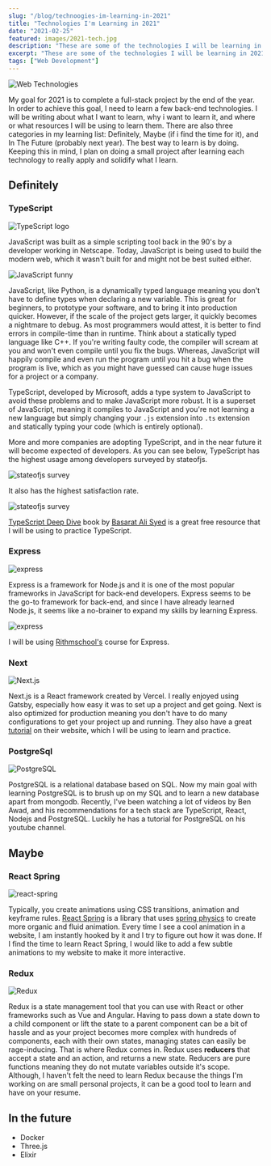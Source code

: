 ```yaml
---
slug: "/blog/technoogies-im-learning-in-2021"
title: "Technologies I'm Learning in 2021"
date: "2021-02-25"
featured: images/2021-tech.jpg
description: "These are some of the technologies I will be learning in 2021."
excerpt: "These are some of the technologies I will be learning in 2021."
tags: ["Web Development"]
---
```


![Web Technologies](./images/2021-tech.jpg)

My goal for 2021 is to complete a full-stack project by the end of the year. In order to achieve this goal, I need to learn a few back-end technologies. I will be writing about what I want to learn, why i want to learn it, and where or what resources I will be using to learn them. There are also three categories in my learning list: Definitely, Maybe (if i find the time for it), and In The Future (probably next year). The best way to learn is by doing. Keeping this in mind, I plan on doing a small project after learning each technology to really apply and solidify what I learn.

## Definitely

### TypeScript

![TypeScript logo](/images/ts.jpeg)

JavaScript was built as a simple scripting tool back in the 90's by a developer working in Netscape. Today, JavaScript is being used to build the modern web, which it wasn't built for and might not be best suited either.

![JavaScript funny](/images/js-funny.jpeg)

JavaScript, like Python, is a dynamically typed language meaning you don't have to define types when declaring a new variable. This is great for beginners, to prototype your software, and to bring it into production quicker. However, if the scale of the project gets larger, it quickly becomes a nightmare to debug. As most programmers would attest, it is better to find errors in compile-time than in runtime. Think about a statically typed language like C++. If you're writing faulty code, the compiler will scream at you and won't even compile until you fix the bugs. Whereas, JavaScript will happily compile and even run the program until you hit a bug when the program is live, which as you might have guessed can cause huge issues for a project or a company.

TypeScript, developed by Microsoft, adds a type system to JavaScript to avoid these problems and to make JavaScript more robust. It is a superset of JavaScript, meaning it compiles to JavaScript and you're not learning a new language but simply changing your `.js` extension into `.ts` extension and statically typing your code (which is entirely optional).

More and more companies are adopting TypeScript, and in the near future it will become expected of developers. As you can see below, TypeScript has the highest usage among developers surveyed by stateofjs.

![stateofjs survey](/images/ts-usage.png)

It also has the highest satisfaction rate.

![stateofjs survey](/images/js-flavors.png)

[TypeScript Deep Dive](https://basarat.gitbook.io/typescript/) book by [Basarat Ali Syed](https://github.com/basarat) is a great free resource that I will be using to practice TypeScript.

### Express

![express](/images/express.png)

Express is a framework for Node.js and it is one of the most popular frameworks in JavaScript for back-end developers. Express seems to be the go-to framework for back-end, and since I have already learned Node.js, it seems like a no-brainer to expand my skills by learning Express.

![express](/images/express-usage.png)

I will be using [Rithmschool's](https://www.rithmschool.com/courses/node-express-fundamentals/introduction-to-express) course for Express.

### Next

![Next.js](images/nextjs.png)

Next.js is a React framework created by Vercel. I really enjoyed using Gatsby, especially how easy it was to set up a project and get going. Next is also optimized for production meaning you don't have to do many configurations to get your project up and running. They also have a great [tutorial](https://nextjs.org/learn/basics/create-nextjs-app) on their website, which I will be using to learn and practice.

### PostgreSql

![PostgreSQL](images/postgresql-logo.jpeg)

PostgreSQL is a relational database based on SQL. Now my main goal with learning PostgreSQL is to brush up on my SQL and to learn a new database apart from mongodb. Recently, I've been watching a lot of videos by Ben Awad, and his recommendations for a tech stack are TypeScript, React, Nodejs and PostgreSQL. Luckily he has a tutorial for PostgreSQL on his youtube channel.

## Maybe

### React Spring

![react-spring](images/react-spring.jpg)

Typically, you create animations using CSS transitions, animation and keyframe rules. [React Spring](https://www.react-spring.io/) is a library that uses [spring physics](https://www.joshwcomeau.com/animation/a-friendly-introduction-to-spring-physics/) to create more organic and fluid animation. Every time I see a cool animation in a website, I am instantly hooked by it and I try to figure out how it was done. If I find the time to learn React Spring, I would like to add a few subtle animations to my website to make it more interactive.

### Redux

![Redux](images/redux-logo.png)

Redux is a state management tool that you can use with React or other frameworks such as Vue and Angular. Having to pass down a state down to a child component or lift the state to a parent component can be a bit of hassle and as your project becomes more complex with hundreds of components, each with their own states, managing states can easily be rage-inducing. That is where Redux comes in. Redux uses **reducers** that accept a state and an action, and returns a new state. Reducers are pure functions meaning they do not mutate variables outside it's scope. Although, I haven't felt the need to learn Redux because the things I'm working on are small personal projects, it can be a good tool to learn and have on your resume.

## In the future

- Docker
- Three.js
- Elixir
